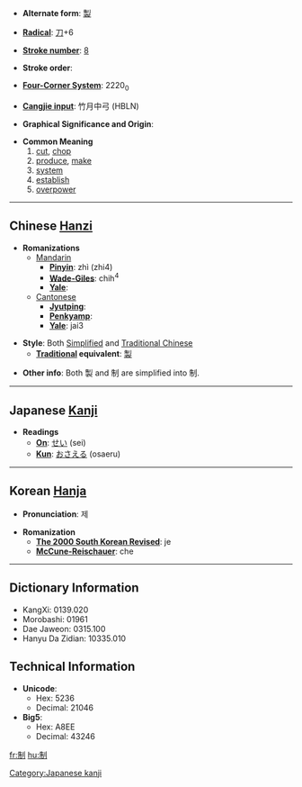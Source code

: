 * '''Alternate form''': [[製]]

* '''[[Wiktionary:Chinese radical index| Radical]]''': [[Wiktionary:Chinese radical index 刀|刀]]+6

* '''[[Wiktionary:Chinese total strokes index|Stroke number]]''': [[Wiktionary:Chinese total strokes index 8|8]]

* '''Stroke order''': 

* '''[[Wiktionary:Chinese four corner index|Four-Corner System]]''': 2220<sub>0</sub>

* '''[[Wiktionary:Chinese Cangjie index|Cangjie input]]''': 竹月中弓 (HBLN)

* '''Graphical Significance and Origin''': 

* '''Common Meaning'''
*# [[cut]], [[chop]]
*# [[produce]], [[make]]
*# [[system]]
*# [[establish]]
*# [[overpower]]

----

== Chinese [[Hanzi]] ==

* '''Romanizations'''
** [[Mandarin]]
*** '''[[Pinyin]]''': zhì (zhi4)
*** '''[[Wade-Giles]]''': chih<sup>4</sup>
*** '''[[Yale]]''': 
**[[Cantonese]]
***'''[[Jyutping]]''':
***'''[[Penkyamp]]''': 
***'''[[Yale]]''': jai3

* '''Style''': Both [[Simplified Chinese|Simplified]] and [[Traditional Chinese]]
** '''[[Traditional Chinese|Traditional]] equivalent''': [[製]]

* '''Other info''': Both 製 and 制 are simplified into 制.

----

== Japanese [[Kanji]] ==

* '''Readings'''
** '''[[On]]''': [[せい]] (sei)
** '''[[Kun]]''': [[おさえる]] (osaeru)

[[Category:Japanese kanji]]
----

== Korean [[Hanja]] ==

* '''Pronunciation''': 제

* '''Romanization'''
** '''[[The 2000 South Korean Revised Romanization|The 2000 South Korean Revised]]''': je
** '''[[McCune-Reischauer]]''': che

----

== Dictionary Information ==

* KangXi: 0139.020
* Morobashi: 01961
* Dae Jaweon: 0315.100
* Hanyu Da Zidian: 10335.010

== Technical Information ==

* '''Unicode''':
** Hex: 5236
** Decimal: 21046
* '''Big5''':
** Hex: A8EE
** Decimal: 43246

[[fr:制]]
[[hu:制]]